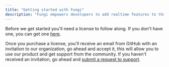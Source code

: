```yaml
---
title: "Getting started with Fungi"
description: "Fungi empowers developers to add realtime features to their apps with easy to use and scalable APIs."
---
```


Before we get started you'll need a license to follow along. If you
don't have one, you can get one [here](/pricing).

Once you purchase a license, you'll receive an email from GitHub with an
invitation to our organization, go ahead and accept it, this will
allow you to use our product and get support from the community. If
you haven't received an invitation, go ahead and [submit a request to support](/support).
